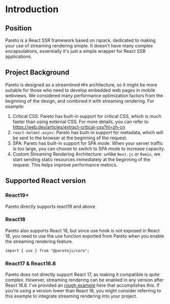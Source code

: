 # Introduction

## Position

Pareto is a React SSR framework based on rspack, dedicated to making your use of streaming rendering simple. It doesn't have many complex encapsulations, 
essentially it's just a simple wrapper for React SSR applications.

## Project Background

Pareto is designed as a streamlined `MPA` architecture, 
so it might be more suitable for those who need to develop embedded web pages in mobile webviews. 
We considered many performance optimization factors from the beginning of the design, and combined it with 
streaming rendering. For example:

1. Critical CSS: Pareto has built-in support for critical CSS, which is much faster than using external CSS. 
For more details, you can refer to https://web.dev/articles/extract-critical-css?hl=zh-cn
2. `react-helmet-async`: Pareto has built-in support for metadata, which will be sent to the browser at the beginning 
of the request.
3. SPA: Pareto has built-in support for SPA mode. When your server traffic is too large, you can 
choose to switch to SPA mode to increase capacity.
4. Custom Streaming Rendering Architecture:  unlike `Next.js` or `Remix`, we start sending static resources 
immediately at the beginning of the request. This helps improve performance metrics.

## Supported React version

### React19+

Pareto directly supports react19 and above

### React18

Pareto also supports React 18, but since use hook is not exposed in React 18, 
you need to use the use function exported from Pareto when you enable the streaming rendering feature.

```tsx
import { use } from "@paretojs/core";
```

### React17 & React16.8

Pareto does not directly support React 17, as making it compatible is quite complex. 
However, streaming rendering can be enabled in any version after React 16.8. 
I've provided an [rough example](https://github.com/childrentime/pareto/tree/main/examples/react17) here that accomplishes this. 
If you're using a version lower than React 18, 
you might consider referring to this example to integrate streaming rendering into your project.

